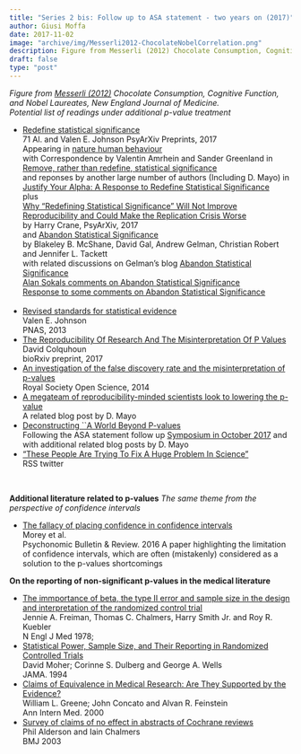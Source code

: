 ```yaml
---
title: "Series 2 bis: Follow up to ASA statement - two years on (2017)"
author: Giusi Moffa
date: 2017-11-02
image: "archive/img/Messerli2012-ChocolateNobelCorrelation.png"
description: Figure from Messerli (2012) Chocolate Consumption, Cognitive Function, and Nobel Laureates, New England Journal of Medicine.
draft: false
type: "post"
---
```


<!-- Dates of last meeting of 2nd series, November 2nd, 2017 -->

_Figure from [Messerli (2012)](http://www.biostat.jhsph.edu/courses/bio621/misc/Chocolate%20consumption%20cognitive%20function%20and%20nobel%20laurates%20(NEJM).pdf) Chocolate Consumption, Cognitive Function, and Nobel Laureates, New England Journal of Medicine._  
_Potential list of readings under additional p-value treatment_

* [Redefine statistical significance](https://osf.io/preprints/psyarxiv/mky9j/)  
71 Al. and Valen E. Johnson
PsyArXiv Preprints, 2017  
Appearing in [nature human behaviour](https://www.nature.com/articles/s41562-017-0189-z)  
with Correspondence by Valentin Amrhein and Sander Greenland in [Remove, rather than redefine, statistical significance](https://www.nature.com/articles/s41562-017-0224-0)  
and reponses by another large number of authors (Including D. Mayo) in  
[Justify Your Alpha: A Response to Redefine Statistical Significance](https://psyarxiv.com/9s3y6/)  
plus  
[Why "Redefining Statistical Significance" Will Not Improve Reproducibility and Could Make the Replication Crisis Worse](https://psyarxiv.com/bp2z4)  
by Harry Crane, PsyArXiv, 2017  
and [Abandon Statistical Significance](https://arxiv.org/abs/1709.07588)  
by Blakeley B. McShane, David Gal, Andrew Gelman, Christian Robert and Jennifer L. Tackett  
with related discussions on Gelman's blog
[Abandon Statistical Significance](http://andrewgelman.com/2017/09/26/abandon-statistical-significance/)  
[Alan Sokals comments on Abandon Statistical Significance](http://andrewgelman.com/2017/10/03/alan-sokals-comments-abandon-statistical-significance/)  
[Response to some comments on  Abandon Statistical Significance](http://andrewgelman.com/2017/10/02/response-comments-abandon-statistical-significance/)  
<!---->
&nbsp;
* [Revised standards for statistical evidence](http://www.pnas.org/content/110/48/19313.abstract)  
Valen E. Johnson  
PNAS, 2013  
<!---->
* [The Reproducibility Of Research And The Misinterpretation Of P Values](http://www.biorxiv.org/content/early/2017/05/31/144337)  
David Colquhoun  
bioRxiv preprint, 2017  
<!---->
* [An investigation of the false discovery rate and the misinterpretation of p-values](http://rsos.royalsocietypublishing.org/content/1/3/140216)  
Royal Society Open Science, 2014  
<!---->
* [A megateam of reproducibility-minded scientists look to lowering the p-value](https://errorstatistics.com/2017/07/25/a-megateam-of-reproducibility-minded-scientists-look-to-lowering-the-p-value/)  
A related blog post by D. Mayo  
<!---->
* [Deconstructing ``A World Beyond P-values](https://errorstatistics.com/2017/10/18/deconstructing-a-world-beyond-p-values/)  
Following the ASA statement follow up [Symposium in October 2017](https://ww2.amstat.org/meetings/ssi/2017/) and with additional related blog posts by D. Mayo  
<!---->
* ["These People Are Trying To Fix A Huge Problem In Science"](https://twitter.com/RoyalStatSoc/status/891955672799203328)  
RSS twitter  

<!--
_To be linked in a tweet in connection to reproducibility being hard in biology, as 2 sides of one dear/treasured/highly valued coin_
-->

&nbsp;

**Additional literature related to p-values**
_The same theme from the perspective of confidence intervals_

* [The fallacy of placing confidence in confidence intervals](https://link.springer.com/article/10.3758/s13423-015-0947-8)  
Morey et al.  
Psychonomic Bulletin & Review. 2016
A paper highlighting the limitation of confidence intervals, which are often (mistakenly) considered as a solution to the p-values shortcomings

__On the reporting of non-significant p-values in the medical literature__  

* [The immportance of beta, the type II error and sample size in the design and interpretation of the randomized control trial](http://www.nejm.org/doi/full/10.1056/NEJM197809282991304)  
Jennie A. Freiman, Thomas C. Chalmers, Harry Smith Jr. and Roy R. Kuebler  
N Engl J Med 1978;  
<!---->
* [Statistical Power, Sample Size, and Their Reporting in Randomized Controlled Trials](https://jamanetwork.com/journals/jama/fullarticle/376172)  
David Moher; Corinne S. Dulberg and George A. Wells  
JAMA. 1994  
<!---->
* [Claims of Equivalence in Medical Research: Are They Supported by the Evidence?](http://annals.org/aim/article/713437)  
William L. Greene; John Concato and Alvan R. Feinstein  
Ann Intern Med. 2000  
<!---->
* [Survey of claims of no effect in abstracts of Cochrane reviews](http://www.bmj.com/content/326/7387/475)  
Phil Alderson and Iain Chalmers  
BMJ 2003  
